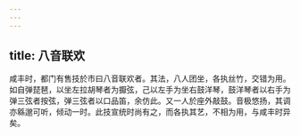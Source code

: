 ```yaml
---
---
---
```

title: 八音联欢
---



咸丰时，都门有售技於市曰八音联欢者。其法，八人团坐，各执丝竹，交错为用。如自弹琵琶，以坐左拉胡琴者为擫弦，己以左手为坐右鼓洋琴，鼓洋琴者以右手为弹三弦者按弦，弹三弦者以口品笛，余仿此。又一人於座外敲鼓。音极悠扬，其调亦緜邈可听，倾动一时。此技宣统时尚有之，而各执其艺，不相为用，与咸丰时异矣。
